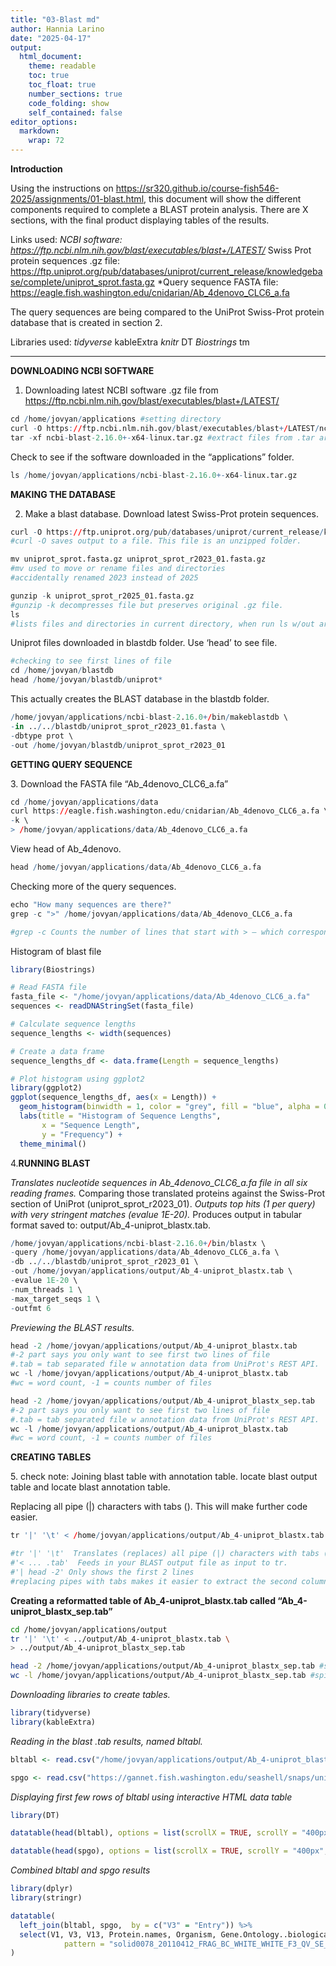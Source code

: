 ```yaml
---
title: "03-Blast md"
author: Hannia Larino
date: "2025-04-17"
output: 
  html_document:
    theme: readable
    toc: true
    toc_float: true
    number_sections: true
    code_folding: show
    self_contained: false
editor_options: 
  markdown: 
    wrap: 72
---
```


**Introduction**

Using the instructions on
<https://sr320.github.io/course-fish546-2025/assignments/01-blast.html>,
this document will show the different components required to complete a
BLAST protein analysis. There are X sections, with the final product
displaying tables of the results.

Links used: *NCBI software:
<https://ftp.ncbi.nlm.nih.gov/blast/executables/blast+/LATEST/>* Swiss
Prot protein sequences .gz file:
<https://ftp.uniprot.org/pub/databases/uniprot/current_release/knowledgebase/complete/uniprot_sprot.fasta.gz>
\*Query sequence FASTA file:
<https://eagle.fish.washington.edu/cnidarian/Ab_4denovo_CLC6_a.fa>

The query sequences are being compared to the UniProt Swiss-Prot protein
database that is created in section 2.

Libraries used: *tidyverse* kableExtra *knitr* DT *Biostrings* tm

------------------------------------------------------------------------

**DOWNLOADING NCBI SOFTWARE**

1.  Downloading latest NCBI software .gz file from
    <https://ftp.ncbi.nlm.nih.gov/blast/executables/blast+/LATEST/>

```r

cd /home/jovyan/applications #setting directory 
curl -O https://ftp.ncbi.nlm.nih.gov/blast/executables/blast+/LATEST/ncbi-blast-2.16.0+-x64-linux.tar.gz #uploading NCBI software to directory 
tar -xf ncbi-blast-2.16.0+-x64-linux.tar.gz #extract files from .tar archive 

```

Check to see if the software downloaded in the "applications" folder.

```r
ls /home/jovyan/applications/ncbi-blast-2.16.0+-x64-linux.tar.gz
```

**MAKING THE DATABASE**

2.  Make a blast database. Download latest Swiss-Prot protein sequences.

```r
curl -O https://ftp.uniprot.org/pub/databases/uniprot/current_release/knowledgebase/complete/uniprot_sprot.fasta.gz
#curl -O saves output to a file. This file is an unzipped folder. 

mv uniprot_sprot.fasta.gz uniprot_sprot_r2023_01.fasta.gz
#mv used to move or rename files and directories 
#accidentally renamed 2023 instead of 2025 

gunzip -k uniprot_sprot_r2025_01.fasta.gz
#gunzip -k decompresses file but preserves original .gz file. 
ls 
#lists files and directories in current directory, when run ls w/out argument, it displays names of files and folders in current directory 
```

Uniprot files downloaded in blastdb folder. Use 'head' to see file.

```r
#checking to see first lines of file 
cd /home/jovyan/blastdb
head /home/jovyan/blastdb/uniprot* 
```

This actually creates the BLAST database in the blastdb folder.

```r
/home/jovyan/applications/ncbi-blast-2.16.0+/bin/makeblastdb \
-in ../../blastdb/uniprot_sprot_r2023_01.fasta \
-dbtype prot \
-out /home/jovyan/blastdb/uniprot_sprot_r2023_01

```

**GETTING QUERY SEQUENCE**

3\. Download the FASTA file "Ab_4denovo_CLC6_a.fa"

```r
cd /home/jovyan/applications/data
curl https://eagle.fish.washington.edu/cnidarian/Ab_4denovo_CLC6_a.fa \
-k \
> /home/jovyan/applications/data/Ab_4denovo_CLC6_a.fa 
```

View head of Ab_4denovo.

```r
head /home/jovyan/applications/data/Ab_4denovo_CLC6_a.fa

```

Checking more of the query sequences.

```r
echo "How many sequences are there?"
grep -c ">" /home/jovyan/applications/data/Ab_4denovo_CLC6_a.fa

#grep -c Counts the number of lines that start with > — which correspond to sequence headers in a FASTA file. This gives you the number of sequences in the file.
```

Histogram of blast file

```r
library(Biostrings)
```


```r
# Read FASTA file
fasta_file <- "/home/jovyan/applications/data/Ab_4denovo_CLC6_a.fa"  
sequences <- readDNAStringSet(fasta_file)

# Calculate sequence lengths
sequence_lengths <- width(sequences)

# Create a data frame
sequence_lengths_df <- data.frame(Length = sequence_lengths)

# Plot histogram using ggplot2
library(ggplot2)
ggplot(sequence_lengths_df, aes(x = Length)) +
  geom_histogram(binwidth = 1, color = "grey", fill = "blue", alpha = 0.75) +
  labs(title = "Histogram of Sequence Lengths",
       x = "Sequence Length",
       y = "Frequency") +
  theme_minimal()


```

4.**RUNNING BLAST**

*Translates nucleotide sequences in Ab_4denovo_CLC6_a.fa file in all six
reading frames.* Comparing those translated proteins against the
Swiss-Prot section of UniProt (uniprot_sprot_r2023_01). *Outputs top
hits (1 per query) with very stringent matches (evalue 1E-20).* Produces
output in tabular format saved to: output/Ab_4-uniprot_blastx.tab.

```r
/home/jovyan/applications/ncbi-blast-2.16.0+/bin/blastx \
-query /home/jovyan/applications/data/Ab_4denovo_CLC6_a.fa \
-db ../../blastdb/uniprot_sprot_r2023_01 \
-out /home/jovyan/applications/output/Ab_4-uniprot_blastx.tab \
-evalue 1E-20 \
-num_threads 1 \
-max_target_seqs 1 \
-outfmt 6
```

*Previewing the BLAST results.*

```r

head -2 /home/jovyan/applications/output/Ab_4-uniprot_blastx.tab
#-2 part says you only want to see first two lines of file 
#.tab = tab separated file w annotation data from UniProt's REST API. 
wc -l /home/jovyan/applications/output/Ab_4-uniprot_blastx.tab
#wc = word count, -1 = counts number of files 

```

```r

head -2 /home/jovyan/applications/output/Ab_4-uniprot_blastx_sep.tab
#-2 part says you only want to see first two lines of file 
#.tab = tab separated file w annotation data from UniProt's REST API. 
wc -l /home/jovyan/applications/output/Ab_4-uniprot_blastx.tab
#wc = word count, -1 = counts number of files 

```

**CREATING TABLES**

5\. check note: Joining blast table with annotation table. locate blast
output table and locate blast annotation table.

Replacing all pipe (\|) characters with tabs (). This will make further
code easier.

```r
tr '|' '\t' < /home/jovyan/applications/output/Ab_4-uniprot_blastx.tab | head -2

#tr '|' '\t'  Translates (replaces) all pipe (|) characters with tabs (\t) — useful for parsing when identifiers are delimited like sp|P12345|PROT_HUMAN. 
#'< ... .tab'  Feeds in your BLAST output file as input to tr. 
#'| head -2' Only shows the first 2 lines
#replacing pipes with tabs makes it easier to extract the second column with tools like cut, awk, or pandas.
```

**Creating a reformatted table of Ab_4-uniprot_blastx.tab called
"Ab_4-uniprot_blastx_sep.tab"**

```bash
cd /home/jovyan/applications/output 
tr '|' '\t' < ../output/Ab_4-uniprot_blastx.tab \
> ../output/Ab_4-uniprot_blastx_sep.tab
```

```bash
head -2 /home/jovyan/applications/output/Ab_4-uniprot_blastx_sep.tab #shows first 2 lines 
wc -l /home/jovyan/applications/output/Ab_4-uniprot_blastx_sep.tab #spits out lines in file.
```

*Downloading libraries to create tables.*

```r
library(tidyverse)
library(kableExtra)
```

*Reading in the blast .tab results, named bltabl.*

```r
bltabl <- read.csv("/home/jovyan/applications/output/Ab_4-uniprot_blastx_sep.tab", sep = '\t', header = FALSE)

spgo <- read.csv("https://gannet.fish.washington.edu/seashell/snaps/uniprot_table_r2023_01.tab", sep = '\t', header = TRUE)
```

*Displaying first few rows of bltabl using interactive HTML data table*

```r
library(DT)
```


```r
datatable(head(bltabl), options = list(scrollX = TRUE, scrollY = "400px", scrollCollapse = TRUE, paging = FALSE))
```

```r
datatable(head(spgo), options = list(scrollX = TRUE, scrollY = "400px", scrollCollapse = TRUE, paging = FALSE))
```

*Combined bltabl and spgo results*

```r
library(dplyr)
library(stringr)
```


```r
datatable(
  left_join(bltabl, spgo,  by = c("V3" = "Entry")) %>%
  select(V1, V3, V13, Protein.names, Organism, Gene.Ontology..biological.process., Gene.Ontology.IDs) %>% mutate(V1 = str_replace_all(V1, 
            pattern = "solid0078_20110412_FRAG_BC_WHITE_WHITE_F3_QV_SE_trimmed", replacement = "Ab"))
)
```



